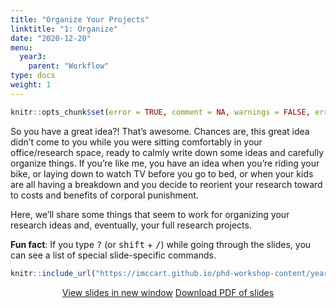 ```yaml
---
title: "Organize Your Projects"
linktitle: "1: Organize"
date: "2020-12-20"
menu:
  year3:
    parent: "Workflow"
type: docs
weight: 1
---
```


```r
knitr::opts_chunk$set(error = TRUE, comment = NA, warnings = FALSE, errors = FALSE, messages = FALSE, tidy = FALSE, echo = FALSE)
```

So you have a great idea?! That's awesome. Chances are, this great idea didn't come to you while you were sitting comfortably in your office/research space, ready to calmly write down some ideas and carefully organize things. If you're like me, you have an idea when you're riding your bike, or laying down to watch TV before you go to bed, or when your kids are all having a breakdown and you decide to reorient your research toward to costs and benefits of corporal punishment.

Here, we'll share some things that seem to work for organizing your research ideas and, eventually, your full research projects.

:::fyi
**Fun fact**: If you type <kbd>?</kbd> (or <kbd>shift</kbd> + <kbd>/</kbd>) while going through the slides, you can see a list of special slide-specific commands.
:::

<center>

```r
knitr::include_url("https://imccart.github.io/phd-workshop-content/year3/organize.html")
```


<p><a class="btn btn-primary btn-lg" target="_blank" href="https://imccart.github.io/phd-workshop-content/year3/organize.html"><i class="fas fa-external-link-alt"></i> View slides in new window</a> <a class="btn btn-primary btn-lg" target="_blank" href="https://imccart.github.io/phd-workshop-content/year3/organize.pdf" role="button"><i class="far fa-file-pdf"></i> Download PDF of slides</a></p>

</center>
